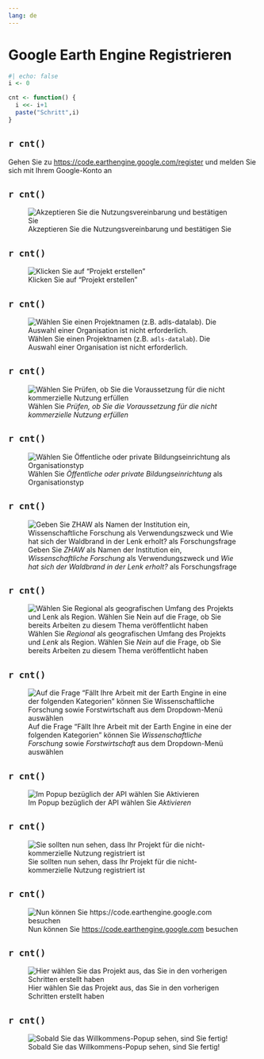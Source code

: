 ```yaml
---
lang: de
---
```


# Google Earth Engine Registrieren


```r
#| echo: false
i <- 0

cnt <- function() {
  i <<- i+1
  paste("Schritt",i)
}

```


## `r cnt()`

Gehen Sie zu <https://code.earthengine.google.com/register> und melden Sie sich mit Ihrem Google-Konto an

## `r cnt()`

![Akzeptieren Sie die Nutzungsvereinbarung und bestätigen Sie](de/step-01.png){#fig-step-01 .column-page}


## `r cnt()`

![Klicken Sie auf "Projekt erstellen"](de/step-02.png){#fig-step-02 .column-page}




## `r cnt()`

![Wählen Sie einen Projektnamen (z.B. `adls-datalab`). Die Auswahl einer Organisation ist nicht erforderlich.](de/step-03.png){#fig-step-03 .column-page}

## `r cnt()`

![Wählen Sie *Prüfen, ob Sie die Voraussetzung für die nicht kommerzielle Nutzung erfüllen*](de/step-04.png){#fig-step-04 .column-page}

## `r cnt()`

![Wählen Sie *Öffentliche oder private Bildungseinrichtung* als Organisationstyp](de/step-05.png){#fig-step-05 .column-page}

## `r cnt()`

![Geben Sie *ZHAW* als Namen der Institution ein, *Wissenschaftliche Forschung* als Verwendungszweck und *Wie hat sich der Waldbrand in der Lenk erholt?* als Forschungsfrage](de/step-06.png){#fig-step-06 .column-page}

## `r cnt()`

![Wählen Sie *Regional* als geografischen Umfang des Projekts und *Lenk* als Region. Wählen Sie *Nein* auf die Frage, ob Sie bereits Arbeiten zu diesem Thema veröffentlicht haben](de/step-07.png){#fig-step-07 .column-page}

## `r cnt()`

![Auf die Frage "Fällt Ihre Arbeit mit der Earth Engine in eine der folgenden Kategorien" können Sie *Wissenschaftliche Forschung* sowie *Forstwirtschaft* aus dem Dropdown-Menü auswählen](de/step-08.png){#fig-step-08 .column-page}

## `r cnt()`

![Im Popup bezüglich der API wählen Sie *Aktivieren*](de/step-09.png){#fig-step-09 .column-page}

## `r cnt()`

![Sie sollten nun sehen, dass Ihr Projekt für die nicht-kommerzielle Nutzung registriert ist](de/step-10.png){#fig-step-10 .column-page}

## `r cnt()`

![Nun können Sie <https://code.earthengine.google.com> besuchen](de/step-11.png){#fig-step-11 .column-page}

## `r cnt()`

![Hier wählen Sie das Projekt aus, das Sie in den vorherigen Schritten erstellt haben](de/step-12.png){#fig-step-12 .column-page}

## `r cnt()`

![Sobald Sie das Willkommens-Popup sehen, sind Sie fertig!](de/step-13.png){#fig-step-13 .column-page}




